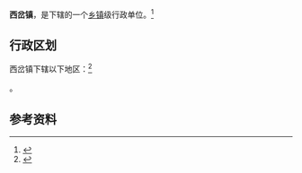 {{中国乡级行政区|62/01/22/101/000}}

'''西岔镇'''，是{{PRC admin/fullname|62/01/22/101/000|3}}下辖的一个[[乡镇|乡镇]]级行政单位。<ref>{{PRC admin/ref sgc|{{PRC admin/parent|62/01/22/101/000}}}}</ref>

== 行政区划 ==

西岔镇下辖以下地区：<ref>{{PRC admin/ref sgc|62/01/22/101/000}}</ref>

{{PRC admin/children|62/01/22/101/000}}。

== 参考资料 ==

{{reflist}}

{{行政区划小作品}}
{{PRC admin/navcat|62/01/22/101/000}}